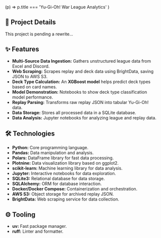 
  (p) => p.title === 'Yu-Gi-Oh! War League Analytics'
)

<BackPage href="/projects" content="back to projects" />

<ProjectHero project={project} />

## 📄 Project Details

This project is pending a rewrite...

## ✨ Features

- **Multi-Source Data Ingestion:** Gathers unstructured league data from Excel and Discord.
- **Web Scraping:** Scrapes replay and deck data using BrightData, saving JSON to AWS S3.
- **Deck Type Calculation:** An **XGBoost model** helps predict deck types based on card names.
- **Model Demonstration:** Notebooks to show deck type classification model performance.
- **Replay Parsing:** Transforms raw replay JSON into tabular Yu-Gi-Oh! data.
- **Data Storage:** Stores all processed data in a SQLite database.
- **Data Analysis:** Jupyter notebooks for analyzing league and replay data.

## 🛠️ Technologies

- **Python:** Core programming language.
- **Pandas:** Data manipulation and analysis.
- **Polars:** DataFrame library for fast data processing.
- **Plotnine:** Data visualization library based on ggplot2.
- **scikit-learn:** Machine learning library for data analysis.
- **Jupyter:** Interactive notebooks for data exploration.
- **SQLite3:** Relational database for data storage.
- **SQLAlchemy:** ORM for database interaction.
- **Docker/Docker Compose:** Containerization and orchestration.
- **AWS S3:** Object storage for archived replay JSON.
- **BrightData:** Web scraping service for data collection.

## ⚙️ Tooling

- **uv:** Fast package manager.
- **ruff:** Linter and formatter.
